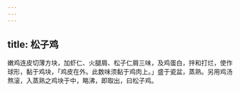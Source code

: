 ```yaml
---
---
---
```

title: 松子鸡
---



嫩鸡连皮切薄方块，加虾仁、火腿屑、松子仁屑三味，及鸡蛋白，拌和打烂，使作球形，黏于鸡块，「鸡皮在外。此数味须黏于鸡肉上。」盛于瓷盆，蒸熟。另用鸡汤熬滚，入蒸熟之鸡块于中，略沸，即取出，曰松子鸡。